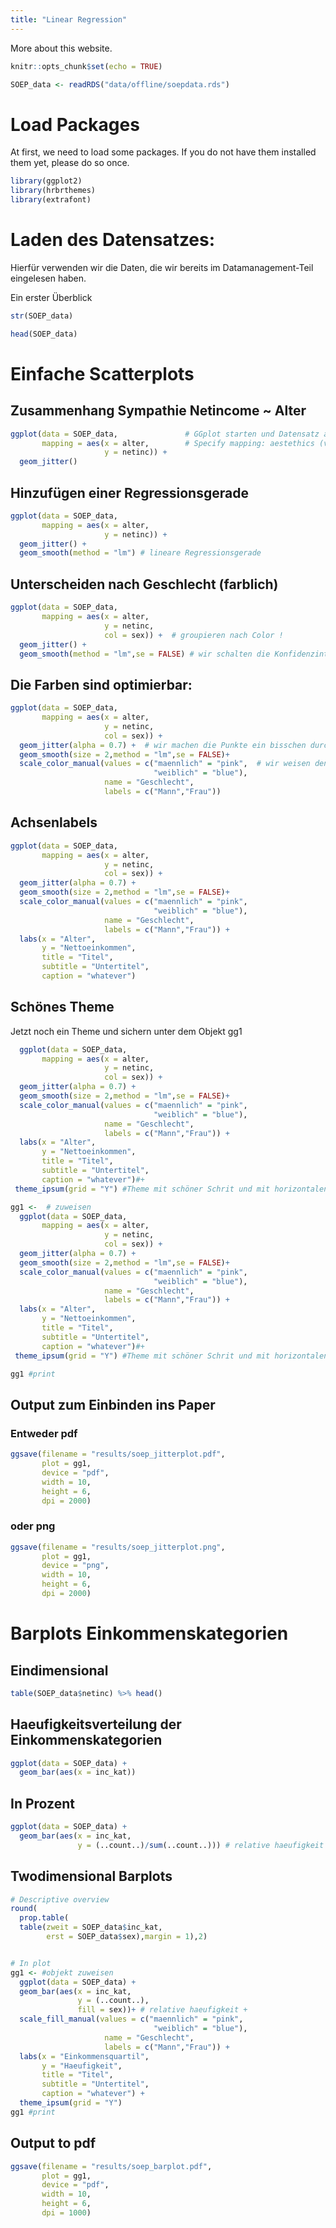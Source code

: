 ```yaml
---
title: "Linear Regression"
---
```


More about this website.

```r
knitr::opts_chunk$set(echo = TRUE)

SOEP_data <- readRDS("data/offline/soepdata.rds")

```



# Load Packages

At first, we need to load some packages. If you do not have them installed them yet, please do so once.

```r
library(ggplot2)
library(hrbrthemes) 
library(extrafont)
```


# Laden des Datensatzes: 

Hierfür verwenden wir die Daten, die wir bereits im Datamanagement-Teil eingelesen haben. 


Ein erster Überblick
```r
str(SOEP_data)

head(SOEP_data)

```

# Einfache Scatterplots

## Zusammenhang Sympathie Netincome ~ Alter

```r
ggplot(data = SOEP_data,               # GGplot starten und Datensatz angeben
       mapping = aes(x = alter,        # Specify mapping: aestethics (variable stuff)
                     y = netinc)) +  
  geom_jitter()   
```

## Hinzufügen einer Regressionsgerade
```r
ggplot(data = SOEP_data,                          
       mapping = aes(x = alter,        
                     y = netinc)) +  
  geom_jitter() + 
  geom_smooth(method = "lm") # lineare Regressionsgerade

```



## Unterscheiden nach Geschlecht (farblich)

```r
ggplot(data = SOEP_data,                          
       mapping = aes(x = alter,        
                     y = netinc,
                     col = sex)) +  # groupieren nach Color !
  geom_jitter() + 
  geom_smooth(method = "lm",se = FALSE) # wir schalten die Konfidenzintervalle aus 
```


## Die Farben sind optimierbar: 
```r
ggplot(data = SOEP_data,                          
       mapping = aes(x = alter,        
                     y = netinc,
                     col = sex)) +  
  geom_jitter(alpha = 0.7) +  # wir machen die Punkte ein bisschen durchsichtig
  geom_smooth(size = 2,method = "lm",se = FALSE)+ 
  scale_color_manual(values = c("maennlich" = "pink",  # wir weisen den Parteien farben zu
                                "weiblich" = "blue"),
                     name = "Geschlecht",
                     labels = c("Mann","Frau"))

```


## Achsenlabels
```r
ggplot(data = SOEP_data,                          
       mapping = aes(x = alter,        
                     y = netinc,
                     col = sex)) +  
  geom_jitter(alpha = 0.7) +  
  geom_smooth(size = 2,method = "lm",se = FALSE)+ 
  scale_color_manual(values = c("maennlich" = "pink",  
                                "weiblich" = "blue"),
                     name = "Geschlecht",
                     labels = c("Mann","Frau")) + 
  labs(x = "Alter", 
       y = "Nettoeinkommen",
       title = "Titel",
       subtitle = "Untertitel",
       caption = "whatever")
```



## Schönes Theme
Jetzt noch ein Theme und sichern unter dem Objekt gg1
```r
  ggplot(data = SOEP_data,                          
       mapping = aes(x = alter,        
                     y = netinc,
                     col = sex)) +  
  geom_jitter(alpha = 0.7) +  
  geom_smooth(size = 2,method = "lm",se = FALSE)+ 
  scale_color_manual(values = c("maennlich" = "pink",  
                                "weiblich" = "blue"),
                     name = "Geschlecht",
                     labels = c("Mann","Frau")) + 
  labs(x = "Alter", 
       y = "Nettoeinkommen",
       title = "Titel",
       subtitle = "Untertitel",
       caption = "whatever")#+
 theme_ipsum(grid = "Y") #Theme mit schöner Schrit und mit horizontalen Grid-Linien

```

```r
gg1 <-  # zuweisen
  ggplot(data = SOEP_data,                          
       mapping = aes(x = alter,        
                     y = netinc,
                     col = sex)) +  
  geom_jitter(alpha = 0.7) +  
  geom_smooth(size = 2,method = "lm",se = FALSE)+ 
  scale_color_manual(values = c("maennlich" = "pink",  
                                "weiblich" = "blue"),
                     name = "Geschlecht",
                     labels = c("Mann","Frau")) + 
  labs(x = "Alter", 
       y = "Nettoeinkommen",
       title = "Titel",
       subtitle = "Untertitel",
       caption = "whatever")#+
 theme_ipsum(grid = "Y") #Theme mit schöner Schrit und mit horizontalen Grid-Linien

gg1 #print
```

## Output zum Einbinden ins Paper

### Entweder pdf
```r
ggsave(filename = "results/soep_jitterplot.pdf",
       plot = gg1,
       device = "pdf",
       width = 10,
       height = 6,
       dpi = 2000)
```


### oder png
```r
ggsave(filename = "results/soep_jitterplot.png",
       plot = gg1,
       device = "png",
       width = 10,
       height = 6,
       dpi = 2000)
```





#######################################################################

# Barplots Einkommenskategorien

## Eindimensional
```r
table(SOEP_data$netinc) %>% head()
```

## Haeufigkeitsverteilung der Einkommenskategorien
```r
ggplot(data = SOEP_data) + 
  geom_bar(aes(x = inc_kat))
```

               
## In Prozent
```r
ggplot(data = SOEP_data) + 
  geom_bar(aes(x = inc_kat,
               y = (..count..)/sum(..count..))) # relative haeufigkeit 

```




## Twodimensional Barplots  
```r

# Descriptive overview
round(
  prop.table(
  table(zweit = SOEP_data$inc_kat,
        erst = SOEP_data$sex),margin = 1),2)


# In plot
gg1 <- #objekt zuweisen
  ggplot(data = SOEP_data) + 
  geom_bar(aes(x = inc_kat,
               y = (..count..),
               fill = sex))+ # relative haeufigkeit + 
  scale_fill_manual(values = c("maennlich" = "pink",  
                                "weiblich" = "blue"),
                     name = "Geschlecht",
                     labels = c("Mann","Frau")) + 
  labs(x = "Einkommensquartil", 
       y = "Haeufigkeit",
       title = "Titel",
       subtitle = "Untertitel",
       caption = "whatever") + 
  theme_ipsum(grid = "Y")
gg1 #print
```



## Output to pdf
```r
ggsave(filename = "results/soep_barplot.pdf",
       plot = gg1,
       device = "pdf",
       width = 10,
       height = 6,
       dpi = 1000)
```
